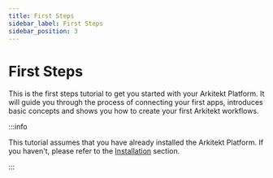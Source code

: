 ```yaml
---
title: First Steps
sidebar_label: First Steps
sidebar_position: 3
---
```


# First Steps

This is the first steps tutorial to get you started with your Arkitekt Platform.
It will guide you through the process of connecting your first apps, introduces
basic concepts and shows you how to create your first Arkitekt workflows.

:::info

This tutorial assumes that you have already installed the Arkitekt Platform. If you haven't, please refer to the [Installation](/docs/introduction/installation) section.

:::
